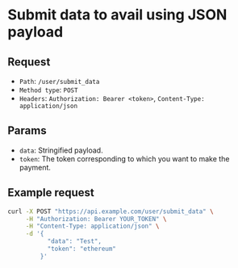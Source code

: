 
# Submit data to avail using JSON payload

## Request

- `Path`: `/user/submit_data`
- `Method type`: `POST`
- `Headers`: `Authorization: Bearer <token>`, `Content-Type: application/json`

## Params

- `data`: Stringified payload.
- `token`: The token corresponding to which you want to make the payment.

## Example request

```bash
curl -X POST "https://api.example.com/user/submit_data" \
     -H "Authorization: Bearer YOUR_TOKEN" \
     -H "Content-Type: application/json" \
     -d '{
           "data": "Test",
           "token": "ethereum"
         }'
```